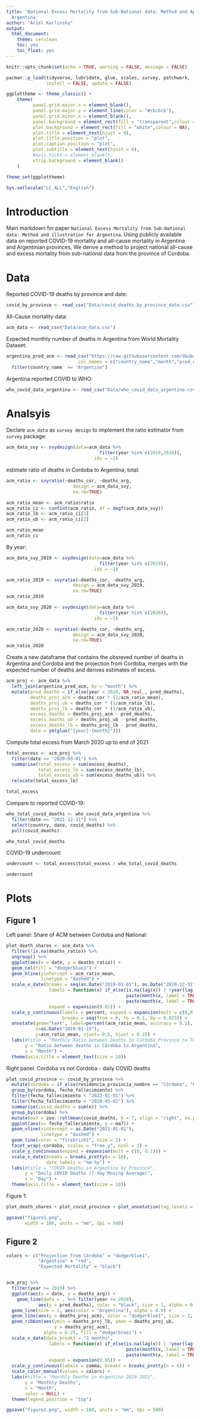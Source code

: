 ```yaml
---
title: 'National Excess Mortality from Sub-National data: Method and Application for
  Argentina'
author: "Ariel Karlinsky"
output:
  html_document:
    theme: cerulean
    toc: yes
    toc_float: yes
---
```


```r
knitr::opts_chunk$set(echo = TRUE, warning = FALSE, message = FALSE)

pacman::p_load(tidyverse, lubridate, glue, scales, survey, patchwork,
               install = FALSE, update = FALSE)

ggplottheme <- theme_classic() + 
    theme(
          panel.grid.major.x = element_blank(), 
          panel.grid.major.y = element_line(color = "#cbcbcb"),
          panel.grid.minor.x = element_blank(),
          panel.background = element_rect(fill = "transparent",colour = NA),
          plot.background = element_rect(fill = "white",colour = NA),
          plot.title = element_text(hjust = 0),
          plot.title.position = "plot",
          plot.caption.position = "plot",
          plot.subtitle = element_text(hjust = 0),
          #axis.ticks = element_blank(),
          strip.background = element_blank()
    )

theme_set(ggplottheme)

Sys.setlocale("LC_ALL","English")

```

# Introduction
Main markdown for paper `National Excess Mortality from Sub-National data: Method and illustration for Argentina`.
Using publicly available data on reported COVID-19 mortality and all-cause mortality in Argentina and Argentinian provinces,
We derive a method to project national all-cause and excess mortality from sub-national data from the province of Cordoba.

# Data
Reported COVID-19 deaths by province and date:
```r
covid_by_province <- read_csv("Data/covid_deaths_by_province_date.csv")
```

All-Cause mortality data:
```r
acm_data <- read_csv("Data/acm_data.csv")
```
Expected monthly number of deaths in Argentina from World Mortality Dataset:
```r
argentina_pred_acm <- read_csv("https://raw.githubusercontent.com/dkobak/excess-mortality/main/baselines.csv",
                           col_names = c("country_name","month","pred_deaths")) %>% 
  filter(country_name  == "Argentina")

```

Argentina reported COVID to WHO:
```r
who_covid_data_argentina <- read_csv("Data/who_covid_data_argentina.csv")

```



# Analsyis
Declare `acm_data` as `survey design` to implement the ratio estimator from `survey` package:
```r
acm_data_svy <- svydesign(data=acm_data %>% 
                                   filter(year %in% c(2019,2020)), 
                                 ids = ~1)
```

estimate ratio of deaths in Cordoba to Argentina, total:
```r
acm_ratio <- svyratio(~deaths_cor, ~deaths_arg, 
                         design = acm_data_svy, 
                         na.rm=TRUE)

acm_ratio_mean <- acm_ratio$ratio
acm_ratio_ci <- confint(acm_ratio, df = degf(acm_data_svy))
acm_ratio_lb <- acm_ratio_ci[1]
acm_ratio_ub <- acm_ratio_ci[2]

acm_ratio_mean
acm_ratio_ci
```

By year:
```r
acm_data_svy_2019 <- svydesign(data=acm_data %>% 
                                   filter(year %in% c(2019)), 
                                 ids = ~1)

acm_ratio_2019 <- svyratio(~deaths_cor, ~deaths_arg, 
                         design = acm_data_svy_2019, 
                         na.rm=TRUE)
acm_ratio_2019 

acm_data_svy_2020 <- svydesign(data=acm_data %>% 
                                   filter(year %in% c(2020)), 
                                 ids = ~1)

acm_ratio_2020 <- svyratio(~deaths_cor, ~deaths_arg,  
                         design = acm_data_svy_2020, 
                         na.rm=TRUE)
acm_ratio_2020 
```

Create a new dataframe that contains the obsreved number of deaths in 
Argentina and Cordoba and the projection from Cordoba, 
merges with the expected number of deaths and derives estimates of excess.
```r
acm_proj <- acm_data %>% 
  left_join(argentina_pred_acm, by = "month") %>% 
  mutate(pred_deaths = if_else(year < 2020, NA_real_, pred_deaths),
         deaths_proj_acm = deaths_cor * (1/acm_ratio_mean),
         deaths_proj_ub = deaths_cor * (1/acm_ratio_lb),
         deaths_proj_lb = deaths_cor * (1/acm_ratio_ub),
         excess_deaths = deaths_proj_acm - pred_deaths,
         excess_deaths_ub = deaths_proj_ub - pred_deaths,
         excess_deaths_lb = deaths_proj_lb - pred_deaths,
         date = ym(glue("{year}-{month}"))) 

```

Compute total excess from March 2020 up to end of 2021 
```r
total_excess <- acm_proj %>% 
  filter(date >= "2020-03-01") %>% 
  summarise(total_excess = sum(excess_deaths),
            total_excess_lb = sum(excess_deaths_lb),
            total_excess_ub = sum(excess_deaths_ub)) %>% 
  relocate(total_excess_lb)

total_excess
```

Compare to reported COVID-19:
```r
who_total_covid_deaths <- who_covid_data_argentina %>% 
  filter(date == "2021-12-31") %>% 
  select(country, date, covid_deaths) %>% 
  pull(covid_deaths)

who_total_covid_deaths
```
COVID-19 undercount:
```r
undercount <- total_excess$total_excess / who_total_covid_deaths

undercount
```



# Plots

## Figure 1
Left panel: Share of ACM between Cordoba and National:
```r
plot_death_shares <- acm_data %>% 
  filter(!is.na(deaths_ratio)) %>% 
  ungroup() %>% 
  ggplot(aes(x = date, y = deaths_ratio)) + 
  geom_col(fill = "dodgerblue1") +
  geom_hline(yintercept = acm_ratio_mean,
             linetype = "dashed") +
  scale_x_date(breaks = seq(as.Date("2019-01-01"), as.Date("2020-12-31"), by="2 months"), 
                labels = function(x) if_else(is.na(lag(x)) | !year(lag(x)) == year(x), 
                                             paste(month(x, label = TRUE), "\n", year(x)), 
                                             paste(month(x, label = TRUE))),
                expand = expansion(0.01)) +
  scale_y_continuous(labels = percent, expand = expansion(mult = c(0,0.10)),
                     breaks = seq(from = 0, to = 0.1, by = 0.025)) +
  annotate(geom="text", label=percent(acm_ratio_mean, accuracy = 0.1), 
           x=as.Date("2019-01-15"), 
           y=acm_ratio_mean, vjust=-0.5, hjust = 0.25) +
  labs(#title = "Monthly Ratio between Deaths in Córdoba Province to Total Deaths in Argentina",
       y = "Ratio between deaths in Córdoba to Argentina",
       x = "Month") +
  theme(axis.title = element_text(size = 10))
```


Right panel: Cordoba vs not Cordoba - daily COVID deaths

```r
plot_covid_province <- covid_by_province %>% 
  mutate(cordoba = if_else(residencia_provincia_nombre == "Córdoba", "Córdoba", "Rest of Argentina")) %>% 
  group_by(cordoba, fecha_fallecimiento) %>% 
  filter(fecha_fallecimiento < "2022-01-01") %>% 
  filter(fecha_fallecimiento > "2020-03-01") %>% 
  summarise(covid_deaths = sum(n)) %>%
  group_by(cordoba) %>% 
  mutate(ma7 = zoo::rollmean(covid_deaths, k = 7, align = "right", na.pad=TRUE)) %>% 
  ggplot(aes(x= fecha_fallecimiento, y = ma7)) + 
  geom_vline(xintercept = as.Date("2021-01-01"), 
             linetype = "dashed") +
  geom_line(color = "firebrick1", size = 1) + 
  facet_wrap(~cordoba, scales = "free_y", ncol = 1) +
  scale_y_continuous(expand = expansion(mult = c(0, 0.1))) +
  scale_x_date(breaks = breaks_pretty(n = 10),
               date_labels = "%m-%y") +
  labs(#title = "COVID Deaths in Argentina by Province",
       y = "Daily COVID Deaths (7-day Moving Average)",
       x = "Day") +
  theme(axis.title = element_text(size = 10))

```

Figure 1:
```r
plot_death_shares + plot_covid_province + plot_annotation(tag_levels = "A")

ggsave("figure1.png", 
       width = 180, units = "mm", dpi = 500)
```

## Figure 2
```r
colors <- c("Projection from Córdoba" = "dodgerblue1", 
            "Argentina" = "red", 
            "Expected Mortality" = "black")


acm_proj %>% 
  filter(year >= 2019) %>% 
  ggplot(aes(x = date, y = deaths_arg)) +
    geom_line(data = . %>% filter(year >= 2020), 
            aes(y = pred_deaths), color = "black", size = 1, alpha = 0.8) +
  geom_line(size = 1, aes(color = "Argentina"), alpha = 0.9) +
  geom_line(aes(y = deaths_proj_acm), color = "dodgerblue1", size = 1, alpha = 0.9) +
  geom_ribbon(aes(ymin = deaths_proj_lb, ymax = deaths_proj_ub, 
                  y = deaths_proj_acm), 
              alpha = 0.25, fill = "dodgerblue1") +
  scale_x_date(date_breaks = "2 months", 
                labels = function(x) if_else(is.na(lag(x)) | !year(lag(x)) == year(x), 
                                             paste(month(x, label = TRUE), "\n", year(x)), 
                                             paste(month(x, label = TRUE))),
                expand = expansion(0.05)) +  
  scale_y_continuous(labels = comma, breaks = breaks_pretty(n = 6)) +
  scale_color_manual(values = colors) + 
  labs(#title = "Monthly Deaths in Argentina 2019-2021", 
       y = "Monthly Deaths", 
       x = "Month",
       color = NULL) +
  theme(legend.position = "top")

ggsave("figure2.png", width = 180, units = "mm", dpi = 500)
```



